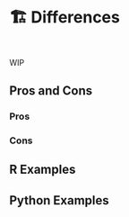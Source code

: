 # 🏗️ Differences {#sec-time-series-diff}

::: {style="visibility: hidden; height: 0px;"}
## Differences
:::

WIP

## Pros and Cons

### Pros

### Cons

## R Examples

## Python Examples

